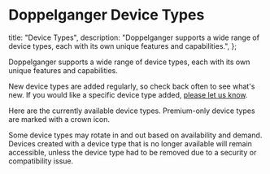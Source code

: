 
# Doppelganger Device Types

  title: "Device Types",
  description:
    "Doppelganger supports a wide range of device types, each with its own unique features and capabilities.",
};

Doppelganger supports a wide range of device types, each with its own unique features and capabilities.

New device types are added regularly, so check back often to see what's new. If you would like a specific device type added, [please let us know](/contact).

Here are the currently available device types. Premium-only device types are marked with a crown icon.

<DeviceTypes />

Some device types may rotate in and out based on availability and demand. Devices created with a device type that is no longer available will remain accessible, unless the device type had to be removed due to a security or compatibility issue.
